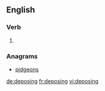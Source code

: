 
==English==

===Verb===
{{head|en}}

# {{present participle of|depose|lang=en}}

===Anagrams===
* [[pidgeons#English|pidgeons]]

[[de:deposing]]
[[fr:deposing]]
[[vi:deposing]]